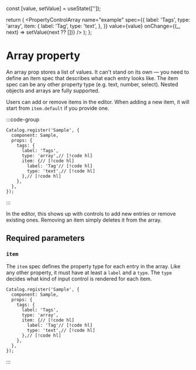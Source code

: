 
  const [value, setValue] = useState(['']);

  return (
    <PropertyControlArray
      name="example"
      spec={{
        label: 'Tags',
        type: 'array',
        item: {
          label: 'Tag',
          type: 'text',
        },
      }}
      value={value}
      onChange={(_, next) => setValue(next ?? [])}
    />
  );
};

# Array property

An array prop stores a list of values.
It can't stand on its own — you need to define an item spec that describes what each entry looks like.
The item spec can be any other property type (e.g. text, number, select).
Nested objects and arrays are fully supported.

Users can add or remove items in the editor.
When adding a new item, it will start from `item.default` if you provide one.

:::code-group
<div data-title="Preview">
  <BasicUsage />
</div>

```tsx showLineNumbers [Code]
Catalog.register('Sample', {
  component: Sample,
  props: {
    tags: {
      label: 'Tags',
      type: 'array',// [!code hl]
      item: {// [!code hl]
        label: 'Tag'// [!code hl]
        type: 'text',// [!code hl]
      },// [!code hl]
    },
  },
});
```
:::

In the editor, this shows up with controls to add new entries or remove existing ones.
Removing an item simply deletes it from the array.

## Required parameters

### `item`

The `item` spec defines the property type for each entry in the array.
Like any other property, it must have at least a `label` and a `type`.
The `type` decides what kind of input control is rendered for each item.

```tsx showLineNumbers
Catalog.register('Sample', {
  component: Sample,
  props: {
    tags: {
      label: 'Tags',
      type: 'array',
      item: {// [!code hl]
        label: 'Tag'// [!code hl]
        type: 'text',// [!code hl]
      },// [!code hl]
    },
  },
});
```
:::
